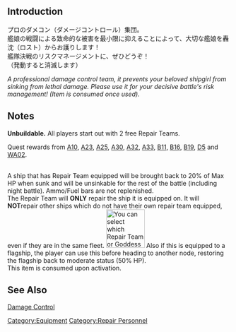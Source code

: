 {{Template:Equipmentinfo
|name = Repair Team
|id = 42
|japanesename = 応急修理要員
|icon = {{EmergencyRepair}}
|type = Damage Control
|effect = See notes
|scrap = {{Steel}}1
|image = <gallery type="slideshow" widths="360px" position="center" hideaddbutton="true">
Equipment42-1.png
Equipment42-2.png
</gallery>
|DD = lime
|LC = lime
|CL = lime
|CLT = lime
|CA = lime
|CAV = lime
|BB = lime
|BBV = lime
|FASTBB = lime
|AV = lime
|CVL = lime
|CV = lime
|CVB = lime
|SS = lime
|SSV = lime
|AS = lime
|AR = lime
|CLP = lime
|AO = lime
}}

==Introduction==
プロのダメコン（ダメージコントロール）集団。<br>
艦娘の戦闘による致命的な被害を最小限に抑えることによって、大切な艦娘を轟沈（ロスト）からお護りします！<br>
艦隊決戦のリスクマネージメントに、ぜひどうぞ！<br>
（発動すると消滅します）

''A professional damage control team, it prevents your beloved shipgirl from sinking from lethal damage. Please use it for your decisive battle's risk management! (Item is consumed once used).''
==Notes==
'''Unbuildable.''' All players start out with 2 free Repair Teams. 

Quest rewards from [[Quests#A10|A10]], [[Quests#A23|A23]], [[Quests#A25|A25]], [[Quests#A30|A30]], [[Quests#A32|A32]], [[Quests#A33|A33]], [[Quests#B11|B11]], [[Quests#B16|B16]], [[Quests#B19|B19]], [[Quests#D5|D5]] and [[Quests#WA02|WA02]].

<br />
A ship that has Repair Team equipped will be brought back to 20% of Max HP when sunk and will be unsinkable for the rest of the battle (including night battle). Ammo/Fuel bars are not replenished.<br />

The Repair Team will '''ONLY''' repair the ship it is equipped on. It will '''NOT '''repair other ships which do not have their own repair team equipped, even if they are in the same fleet. 
[[File:Repair Team and-or Goddes on flagship.png|thumb|87x87px|You can select which Repair Team or Goddess to advance.]]
Also if this is equipped to a flagship, the player can use this before heading to another node, restoring the flagship back to moderate status (50% HP).<br />
This item is consumed upon activation.

{{clear}}

==See Also==
[[wikipedia:Damage Control|Damage Control]]
{{Equipmentlist}}
[[Category:Equipment]]
[[Category:Repair Personnel]]